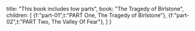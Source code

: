 
  title: "This book includes tow parts",
  book: "The Tragedy of Birlstone",
  children: [
    {f:"part-01",t:"PART One, The Tragedy of Birlstone"},
    {f:"part-02",t:"PART Two, The Valley Of Fear"},
  ]
}

<Content ch={meta.children} />

